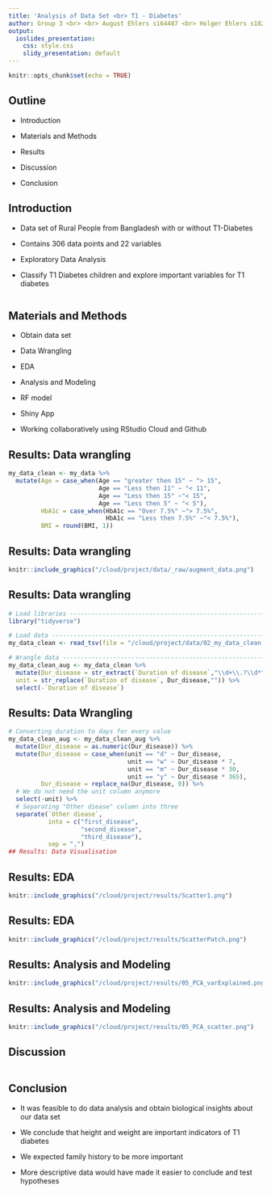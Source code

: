 ```yaml
---
title: 'Analysis of Data Set <br> T1 - Diabetes'
author: Group 3 <br> <br> August Ehlers s164487 <br> Holger Ehlers s182521 <br> Kiara Szakter s202504 <br> Ranjitha Sekhar s210271
output:
  ioslides_presentation: 
    css: style.css
    slidy_presentation: default
---
```


```r
knitr::opts_chunk$set(echo = TRUE)
```
## Outline
- Introduction

- Materials and Methods

- Results 

- Discussion

- Conclusion



## Introduction
- Data set of Rural People from Bangladesh with or without T1-Diabetes 

- Contains 306 data points and 22 variables

- Exploratory Data Analysis

- Classify T1 Diabetes children and explore important variables for T1 diabetes

```r
```

## Materials and Methods
- Obtain data set

- Data Wrangling

- EDA

- Analysis and Modeling

- RF model

- Shiny App

- Working collaboratively using RStudio Cloud and Github

## Results: Data wrangling
```r
my_data_clean <- my_data %>%
  mutate(Age = case_when(Age == "greater then 15" ~ "> 15",
                         Age == "Less then 11" ~ "< 11",
                         Age == "Less then 15" ~"< 15",
                         Age == "Less then 5" ~ "< 5"),
         HbA1c = case_when(HbA1c == "Over 7.5%" ~"> 7.5%",
                           HbA1c == "Less then 7.5%" ~"< 7.5%"),
         BMI = round(BMI, 1))

```

## Results: Data wrangling
```r
knitr::include_graphics("/cloud/project/data/_raw/augment_data.png")
```

## Results: Data wrangling
```r
# Load libraries ----------------------------------------------------------
library("tidyverse")

# Load data ---------------------------------------------------------------
my_data_clean <- read_tsv(file = "/cloud/project/data/02_my_data_clean.tsv")

# Wrangle data ------------------------------------------------------------
my_data_clean_aug <- my_data_clean %>%
  mutate(Dur_disease = str_extract(`Duration of disease`,"\\d+\\.?\\d*"),
  unit = str_replace(`Duration of disease`, Dur_disease,"")) %>%
  select(-`Duration of disease`)
```
## Results: Data Wrangling
```r
# Converting duration to days for every value
my_data_clean_aug <- my_data_clean_aug %>%
  mutate(Dur_disease = as.numeric(Dur_disease)) %>%
  mutate(Dur_disease = case_when(unit == "d" ~ Dur_disease,
                                 unit == "w" ~ Dur_disease * 7,
                                 unit == "m" ~ Dur_disease * 30,
                                 unit == "y" ~ Dur_disease * 365),
         Dur_disease = replace_na(Dur_disease, 0)) %>%
  # We do not need the unit column anymore
  select(-unit) %>%
  # Separating "Other diease" column into three
  separate(`Other diease`,
           into = c("first_disease",
                    "second_disease",
                    "third_disease"),
           sep = ",")
## Results: Data Visualisation
```

## Results: EDA
```r
knitr::include_graphics("/cloud/project/results/Scatter1.png")
```
## Results: EDA
```r
knitr::include_graphics("/cloud/project/results/ScatterPatch.png")
```

## Results: Analysis and Modeling
```r
knitr::include_graphics("/cloud/project/results/05_PCA_varExplained.png")
```

## Results: Analysis and Modeling
```r
knitr::include_graphics("/cloud/project/results/05_PCA_scatter.png")
```

## Discussion
```r
```

## Conclusion
- It was feasible to do data analysis and obtain biological insights about our data set

- We conclude that height and weight are important indicators of T1 diabetes 

- We expected family history to be more important

- More descriptive data would have made it easier to conclude and test hypotheses